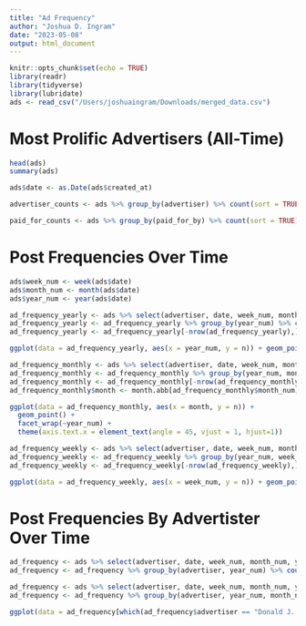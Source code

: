 ```yaml
---
title: "Ad Frequency"
author: "Joshua D. Ingram"
date: "2023-05-08"
output: html_document
---
```


```r
knitr::opts_chunk$set(echo = TRUE)
library(readr)
library(tidyverse)
library(lubridate)
ads <- read_csv("/Users/joshuaingram/Downloads/merged_data.csv")
```

# Most Prolific Advertisers (All-Time)

```r
head(ads)
summary(ads)

ads$date <- as.Date(ads$created_at)

advertiser_counts <- ads %>% group_by(advertiser) %>% count(sort = TRUE)

paid_for_counts <- ads %>% group_by(paid_for_by) %>% count(sort = TRUE)
```

# Post Frequencies Over Time

```r
ads$week_num <- week(ads$date)
ads$month_num <- month(ads$date)
ads$year_num <- year(ads$date)

ad_frequency_yearly <- ads %>% select(advertiser, date, week_num, month_num, year_num)
ad_frequency_yearly <- ad_frequency_yearly %>% group_by(year_num) %>% count()
ad_frequency_yearly <- ad_frequency_yearly[-nrow(ad_frequency_yearly),]
```

```r
ggplot(data = ad_frequency_yearly, aes(x = year_num, y = n)) + geom_point()
```

```r
ad_frequency_monthly <- ads %>% select(advertiser, date, week_num, month_num, year_num)
ad_frequency_monthly <- ad_frequency_monthly %>% group_by(year_num, month_num) %>% count()
ad_frequency_monthly <- ad_frequency_monthly[-nrow(ad_frequency_monthly),]
ad_frequency_monthly$month <- month.abb[ad_frequency_monthly$month_num]
```

```r
ggplot(data = ad_frequency_monthly, aes(x = month, y = n)) + 
  geom_point() + 
  facet_wrap(~year_num) +
  theme(axis.text.x = element_text(angle = 45, vjust = 1, hjust=1))

```

```r
ad_frequency_weekly <- ads %>% select(advertiser, date, week_num, month_num, year_num)
ad_frequency_weekly <- ad_frequency_weekly %>% group_by(year_num, week_num) %>% count()
ad_frequency_weekly <- ad_frequency_weekly[-nrow(ad_frequency_weekly),]
```

```r
ggplot(data = ad_frequency_weekly, aes(x = week_num, y = n)) + geom_point() + facet_wrap(~year_num)
```


# Post Frequencies By Advertister Over Time

```r
ad_frequency <- ads %>% select(advertiser, date, week_num, month_num, year_num)
ad_frequency <- ad_frequency %>% group_by(advertiser, year_num) %>% count(sort = TRUE)

ad_frequency <- ads %>% select(advertiser, date, week_num, month_num, year_num)
ad_frequency <- ad_frequency %>% group_by(advertiser, year_num, month_num) %>% count(sort = TRUE)
```

```r
ggplot(data = ad_frequency[which(ad_frequency$advertiser == "Donald J. Trump"),], aes(x = month_num, y = n, color = advertiser)) + geom_point() + facet_wrap(~year_num)
```


